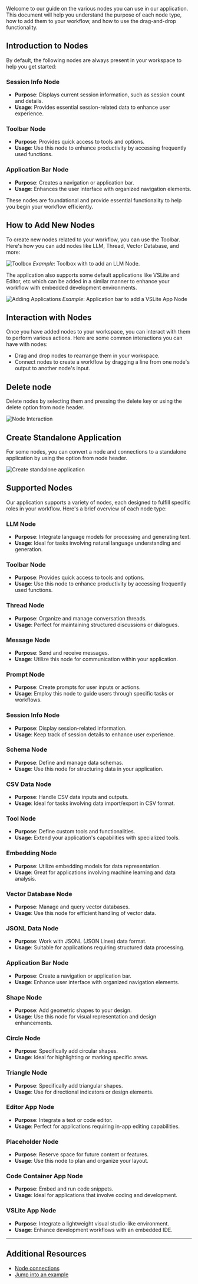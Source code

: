 
Welcome to our guide on the various nodes you can use in our application. This document will help you understand the purpose of each node type, how to add them to your workflow, and how to use the drag-and-drop functionality.

## Introduction to Nodes

By default, the following nodes are always present in your workspace to help you get started:

### Session Info Node
- **Purpose**: Displays current session information, such as session count and details.
- **Usage**: Provides essential session-related data to enhance user experience.

### Toolbar Node
- **Purpose**: Provides quick access to tools and options.
- **Usage**: Use this node to enhance productivity by accessing frequently used functions.

### Application Bar Node
- **Purpose**: Creates a navigation or application bar.
- **Usage**: Enhances the user interface with organized navigation elements.

These nodes are foundational and provide essential functionality to help you begin your workflow efficiently.

## How to Add New Nodes

To create new nodes related to your workflow, you can use the Toolbar. Here's how you can add nodes like LLM, Thread, Vector Database, and more:

![Toolbox](./docs/toolbox-node.png)
*Example*: Toolbox with to add an LLM Node.

The application also supports some default applications like VSLite and Editor, etc which can be added in a similar manner to enhance your workflow with embedded development environments.

![Adding Applications](./docs/application-bar-node.png)
*Example*: Application bar to add a VSLite App Node

## Interaction with Nodes

Once you have added nodes to your workspace, you can interact with them to perform various actions. Here are some common interactions you can have with nodes:
* Drag and drop nodes to rearrange them in your workspace.
* Connect nodes to create a workflow by dragging a line from one node's output to another node's input.

## Delete node

Delete nodes by selecting them and pressing the delete key or using the delete option from node header.

![Node Interaction](./docs/node-interaction.gif)

## Create Standalone Application

For some nodes, you can convert a node and connections to a standalone application by using the option from node header.

![Create standalone application](./docs/create-standalone-application.gif)

## Supported Nodes

Our application supports a variety of nodes, each designed to fulfill specific roles in your workflow. Here's a brief overview of each node type:

### LLM Node
- **Purpose**: Integrate language models for processing and generating text.
- **Usage**: Ideal for tasks involving natural language understanding and generation.

### Toolbar Node
- **Purpose**: Provides quick access to tools and options.
- **Usage**: Use this node to enhance productivity by accessing frequently used functions.

### Thread Node
- **Purpose**: Organize and manage conversation threads.
- **Usage**: Perfect for maintaining structured discussions or dialogues.

### Message Node
- **Purpose**: Send and receive messages.
- **Usage**: Utilize this node for communication within your application.

### Prompt Node
- **Purpose**: Create prompts for user inputs or actions.
- **Usage**: Employ this node to guide users through specific tasks or workflows.

### Session Info Node
- **Purpose**: Display session-related information.
- **Usage**: Keep track of session details to enhance user experience.

### Schema Node
- **Purpose**: Define and manage data schemas.
- **Usage**: Use this node for structuring data in your application.

### CSV Data Node
- **Purpose**: Handle CSV data inputs and outputs.
- **Usage**: Ideal for tasks involving data import/export in CSV format.

### Tool Node
- **Purpose**: Define custom tools and functionalities.
- **Usage**: Extend your application's capabilities with specialized tools.

### Embedding Node
- **Purpose**: Utilize embedding models for data representation.
- **Usage**: Great for applications involving machine learning and data analysis.

### Vector Database Node
- **Purpose**: Manage and query vector databases.
- **Usage**: Use this node for efficient handling of vector data.

### JSONL Data Node
- **Purpose**: Work with JSONL (JSON Lines) data format.
- **Usage**: Suitable for applications requiring structured data processing.

### Application Bar Node
- **Purpose**: Create a navigation or application bar.
- **Usage**: Enhance user interface with organized navigation elements.

### Shape Node
- **Purpose**: Add geometric shapes to your design.
- **Usage**: Use this node for visual representation and design enhancements.

### Circle Node
- **Purpose**: Specifically add circular shapes.
- **Usage**: Ideal for highlighting or marking specific areas.

### Triangle Node
- **Purpose**: Specifically add triangular shapes.
- **Usage**: Use for directional indicators or design elements.

### Editor App Node
- **Purpose**: Integrate a text or code editor.
- **Usage**: Perfect for applications requiring in-app editing capabilities.

### Placeholder Node
- **Purpose**: Reserve space for future content or features.
- **Usage**: Use this node to plan and organize your layout.

### Code Container App Node
- **Purpose**: Embed and run code snippets.
- **Usage**: Ideal for applications that involve coding and development.

### VSLite App Node
- **Purpose**: Integrate a lightweight visual studio-like environment.
- **Usage**: Enhance development workflows with an embedded IDE.

---

## Additional Resources

- [Node connections](https://www.interaction-design.org/literature/topics/ui-design)
- [Jump into an example](https://www.smartsheet.com/workflow-management)

